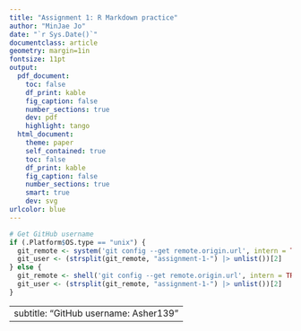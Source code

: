 ```yaml
---
title: "Assignment 1: R Markdown practice"
author: "MinJae Jo"
date: "`r Sys.Date()`"
documentclass: article
geometry: margin=1in
fontsize: 11pt
output:
  pdf_document:
    toc: false
    df_print: kable
    fig_caption: false
    number_sections: true
    dev: pdf
    highlight: tango
  html_document:
    theme: paper
    self_contained: true
    toc: false
    df_print: kable
    fig_caption: false
    number_sections: true
    smart: true
    dev: svg
urlcolor: blue
---
```


```r
# Get GitHub username
if (.Platform$OS.type == "unix") {
  git_remote <- system('git config --get remote.origin.url', intern = TRUE)
  git_user <- (strsplit(git_remote, "assignment-1-") |> unlist())[2]
} else {
  git_remote <- shell('git config --get remote.origin.url', intern = TRUE)
  git_user <- (strsplit(git_remote, "assignment-1-") |> unlist())[2]
}
```

---
subtitle: "GitHub username: Asher139"
---

